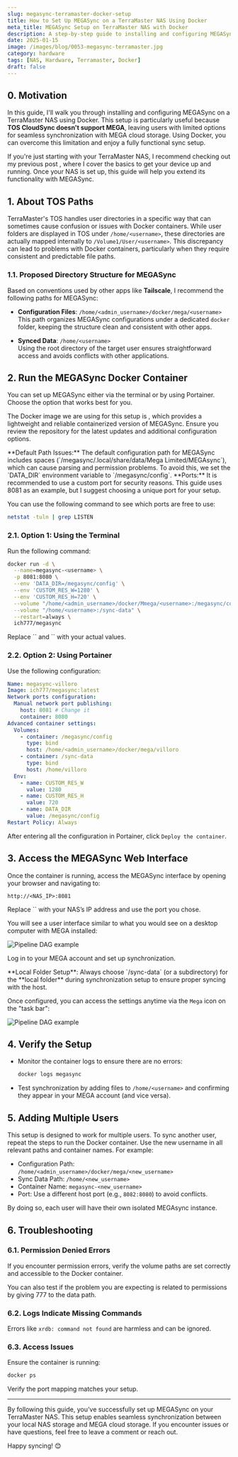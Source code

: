```yaml
---
slug: megasync-terramaster-docker-setup
title: How to Set Up MEGASync on a TerraMaster NAS Using Docker
meta_title: MEGASync Setup on TerraMaster NAS with Docker
description: A step-by-step guide to installing and configuring MEGASync on a TerraMaster NAS using Docker for seamless MEGA cloud synchronization.
date: 2025-01-15
image: /images/blog/0053-megasync-terramaster.jpg
category: hardware
tags: [NAS, Hardware, Terramaster, Docker]
draft: false
---
```


## 0. Motivation

In this guide, I'll walk you through installing and configuring MEGASync on a TerraMaster NAS using Docker. This setup is particularly useful because **TOS CloudSync doesn't support MEGA**, leaving users with limited options for seamless synchronization with MEGA cloud storage. Using Docker, you can overcome this limitation and enjoy a fully functional sync setup.

If you're just starting with your TerraMaster NAS, I recommend checking out my previous post <FancyLink linkText="Setting Up and Optimizing a Terramaster NAS" url="https://villoro.com/blog/setting-up-terramaster-nas/" dark="true"/>, where I cover the basics to get your device up and running. Once your NAS is set up, this guide will help you extend its functionality with MEGASync.

## 1. About TOS Paths

TerraMaster's TOS handles user directories in a specific way that can sometimes cause confusion or issues with Docker containers. While user folders are displayed in TOS under `/home/<username>`, these directories are actually mapped internally to `/Volume1/User/<username>`. This discrepancy can lead to problems with Docker containers, particularly when they require consistent and predictable file paths.

### 1.1. Proposed Directory Structure for MEGASync

Based on conventions used by other apps like **Tailscale**, I recommend the following paths for MEGASync:

- **Configuration Files**: `/home/<admin_username>/docker/mega/<username>`  
  This path organizes MEGASync configurations under a dedicated `docker` folder, keeping the structure clean and consistent with other apps.

- **Synced Data**: `/home/<username>`  
  Using the root directory of the target user ensures straightforward access and avoids conflicts with other applications.

## 2. Run the MEGASync Docker Container

You can set up MEGASync either via the terminal or by using Portainer. Choose the option that works best for you.

The Docker image we are using for this setup is <FancyLink linkText="ich777/docker-megasync" url="https://github.com/ich777/docker-megasync" dark="true"/>, which provides a lightweight and reliable containerized version of MEGASync. Ensure you review the repository for the latest updates and additional configuration options.

<Notice type="warning">
  **Default Path Issues:** The default configuration path for MEGASync includes spaces (`/megasync/.local/share/data/Mega Limited/MEGAsync`), which can cause parsing and permission problems. To avoid this, we set the `DATA_DIR` environment variable to `/megasync/config`.
</Notice>

<Notice type="warning" classname="mt-6">
  **Ports:** It is recommended to use a custom port for security reasons. This guide uses 8081 as an example, but I suggest choosing a unique port for your setup.
</Notice>

You can use the following command to see which ports are free to use:

```bash
netstat -tuln | grep LISTEN
```

### 2.1. Option 1: Using the Terminal

Run the following command:

```bash
docker run -d \
  --name=megasync-<username> \
  -p 8081:8080 \
  --env 'DATA_DIR=/megasync/config' \
  --env 'CUSTOM_RES_W=1280' \
  --env 'CUSTOM_RES_H=720' \
  --volume "/home/<admin_username>/docker/Mmega/<username>:/megasync/config" \
  --volume "/home/<username>:/sync-data" \
  --restart=always \
  ich777/megasync
```

<Notice type="warning">
  Replace `<admin_username>` and `<username>` with your actual values.
</Notice>

### 2.2. Option 2: Using Portainer

Use the following configuration:

```yaml
Name: megasync-villoro
Image: ich777/megasync:latest
Network ports configuration:
  Manual network port publishing:
    host: 8081 # Change it
    container: 8080
Advanced container settings:
  Volumes:
    - container: /megasync/config
      type: bind
      host: /home/<admin_username>/docker/mega/villoro
    - container: /sync-data
      type: bind
      host: /home/villoro
  Env:
    - name: CUSTOM_RES_W
      value: 1280
    - name: CUSTOM_RES_H
      value: 720
    - name: DATA_DIR
      value: /megasync/config
Restart Policy: Always
```

After entering all the configuration in Portainer, click `Deploy the container`.

## 3. Access the MEGASync Web Interface

Once the container is running, access the MEGASync interface by opening your browser and navigating to:

```plaintext
http://<NAS_IP>:8081
```

<Notice type="warning">
  Replace `<NAS_IP>` with your NAS’s IP address and use the port you chose.
</Notice>

You will see a user interface similar to what you would see on a desktop computer with MEGA installed:

![Pipeline DAG example](../../images/posts/2024/0053-megasync-config.jpg)

Log in to your MEGA account and set up synchronization.

<Notice type="warning">
  **Local Folder Setup**: Always choose `/sync-data` (or a subdirectory) for the **local folder** during synchronization setup to ensure proper syncing with the host.
</Notice>

Once configured, you can access the settings anytime via the `Mega` icon on the "task bar":

![Pipeline DAG example](../../images/posts/2024/0053-megasync-icon-settings.jpg)

## 4. Verify the Setup

- Monitor the container logs to ensure there are no errors:
  ```bash
  docker logs megasync
  ```

- Test synchronization by adding files to `/home/<username>` and confirming they appear in your MEGA account (and vice versa).

## 5. Adding Multiple Users

This setup is designed to work for multiple users. To sync another user, repeat the steps to run the Docker container. Use the new username in all relevant paths and container names. For example:

- Configuration Path: `/home/<admin_username>/docker/mega/<new_username>`
- Sync Data Path: `/home/<new_username>`
- Container Name: `megasync-<new_username>`
- Port: Use a different host port (e.g., `8082:8080`) to avoid conflicts.

By doing so, each user will have their own isolated MEGAsync instance.

## 6. Troubleshooting

### 6.1. Permission Denied Errors

If you encounter permission errors, verify the volume paths are set correctly and accessible to the Docker container.

You can also test if the problem you are expecting is related to permissions by giving 777 to the data path.

### 6.2. Logs Indicate Missing Commands

Errors like `xrdb: command not found` are harmless and can be ignored.

### 6.3. Access Issues

Ensure the container is running:

```bash
docker ps
```

Verify the port mapping matches your setup.

---

By following this guide, you’ve successfully set up MEGASync on your TerraMaster NAS. This setup enables seamless synchronization between your local NAS storage and MEGA cloud storage. If you encounter issues or have questions, feel free to leave a comment or reach out.

Happy syncing! 😊
